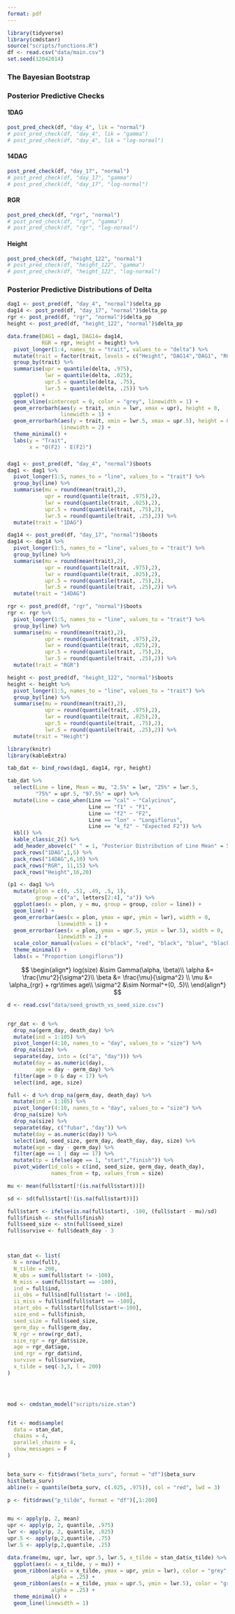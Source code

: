 ```yaml
---
format: pdf
---
```


```r
library(tidyverse)
library(cmdstanr)
source("scripts/functions.R")
df <- read.csv("data/main.csv")
set.seed(12042014)
```

### The Bayesian Bootstrap




\begin{align*}
w &\sim Dirichlet(\alpha)  \\
\mu &= \sum_{i=1}^nw_ix_i \\
\sigma &= \sqrt{\sum_{i=1}^nw_i(x_i-\sum_{i=1}^nw_ix_i)^2}
\end{align*}



### Posterior Predictive Checks

#### 1DAG

```r
post_pred_check(df, "day_4", lik = "normal")
# post_pred_check(df, "day_4", lik = "gamma")
# post_pred_check(df, "day_4", lik = "log-normal")
```

#### 14DAG

```r
post_pred_check(df, "day_17", "normal")
# post_pred_check(df, "day_17", "gamma")
# post_pred_check(df, "day_17", "log-normal")
```

#### RGR

```r
post_pred_check(df, "rgr", "normal")
# post_pred_check(df, "rgr", "gamma")
# post_pred_check(df, "rgr", "log-normal")
```

#### Height

```r
post_pred_check(df, "height_122", "normal")
# post_pred_check(df, "height_122", "gamma")
# post_pred_check(df, "height_122", "log-normal")
```

### Posterior Predictive Distributions of Delta

```r

dag1 <- post_pred(df, "day_4", "normal")$delta_pp
dag14 <- post_pred(df, "day_17", "normal")$delta_pp
rgr <- post_pred(df, "rgr", "normal")$delta_pp
height <- post_pred(df, "height_122", "normal")$delta_pp

data.frame(DAG1 = dag1, DAG14= dag14, 
           RGR = rgr, Height = height) %>% 
  pivot_longer(1:4, names_to = "trait", values_to = "delta") %>% 
  mutate(trait = factor(trait, levels = c("Height", "DAG14","DAG1", "RGR"))) %>% 
  group_by(trait) %>% 
  summarise(upr = quantile(delta, .975),
            lwr = quantile(delta, .025),
            upr.5 = quantile(delta, .75),
            lwr.5 = quantile(delta, .25)) %>% 
  ggplot() +
  geom_vline(xintercept = 0, color = "grey", linewidth = 1) +
  geom_errorbarh(aes(y = trait, xmin = lwr, xmax = upr), height = 0, 
                 linewidth = 1) +
  geom_errorbarh(aes(y = trait, xmin = lwr.5, xmax = upr.5), height = 0, 
                 linewidth = 2) +
  theme_minimal() +
  labs(y = "Trait",
       x = "O(F2) - E(F2)")

```


### 

```r
dag1 <- post_pred(df, "day_4", "normal")$boots
dag1 <- dag1 %>% 
  pivot_longer(1:5, names_to = "line", values_to = "trait") %>% 
  group_by(line) %>% 
  summarise(mu = round(mean(trait),2),
            upr = round(quantile(trait, .975),2),
            lwr = round(quantile(trait, .025),2),
            upr.5 = round(quantile(trait, .75),2),
            lwr.5 = round(quantile(trait, .25),2)) %>% 
  mutate(trait = "1DAG")

dag14 <- post_pred(df, "day_17", "normal")$boots
dag14 <- dag14 %>% 
  pivot_longer(1:5, names_to = "line", values_to = "trait") %>% 
  group_by(line) %>% 
  summarise(mu = round(mean(trait),2),
            upr = round(quantile(trait, .975),2),
            lwr = round(quantile(trait, .025),2),
            upr.5 = round(quantile(trait, .75),2),
            lwr.5 = round(quantile(trait, .25),2)) %>% 
  mutate(trait = "14DAG")

rgr <- post_pred(df, "rgr", "normal")$boots
rgr <- rgr %>% 
  pivot_longer(1:5, names_to = "line", values_to = "trait") %>% 
  group_by(line) %>% 
  summarise(mu = round(mean(trait),2),
            upr = round(quantile(trait, .975),2),
            lwr = round(quantile(trait, .025),2),
            upr.5 = round(quantile(trait, .75),2),
            lwr.5 = round(quantile(trait, .25),2)) %>% 
  mutate(trait = "RGR")

height <- post_pred(df, "height_122", "normal")$boots
height <- height %>% 
  pivot_longer(1:5, names_to = "line", values_to = "trait") %>% 
  group_by(line) %>% 
  summarise(mu = round(mean(trait),2),
            upr = round(quantile(trait, .975),2),
            lwr = round(quantile(trait, .025),2),
            upr.5 = round(quantile(trait, .75),2),
            lwr.5 = round(quantile(trait, .25),2)) %>% 
  mutate(trait = "Height")

library(knitr)
library(kableExtra)

tab_dat <- bind_rows(dag1, dag14, rgr, height)

tab_dat %>% 
  select(Line = line, Mean = mu, "2.5%" = lwr, "25%" = lwr.5,
         "75%" = upr.5, "97.5%" = upr) %>% 
  mutate(Line = case_when(Line == "cal" ~ "Calycinus",
                          Line == "f1" ~ "F1",
                          Line == "f2" ~ "F2",
                          Line == "lon" ~ "Longiflorus",
                          Line == "e_f2" ~ "Expected F2")) %>% 
  kbl() %>% 
  kable_classic_2() %>% 
  add_header_above(c(" " = 1, "Posterior Distribution of Line Mean" = 5)) %>%
  pack_rows("1DAG",1,5) %>%
  pack_rows("14DAG",6,10) %>%
  pack_rows("RGR", 11,15) %>%
  pack_rows("Height",16,20)
```

```r
(p1 <- dag1 %>% 
  mutate(plon = c(0, .51, .49, .5, 1),
         group = c("a", letters[2:4], "a")) %>% 
  ggplot(aes(x = plon, y = mu, group = group, color = line)) +
  geom_line() +
  geom_errorbar(aes(x = plon, ymax = upr, ymin = lwr), width = 0, 
                linewidth = 1) +
  geom_errorbar(aes(x = plon, ymax = upr.5, ymin = lwr.5), width = 0,
                linewidth = 2) +
  scale_color_manual(values = c("black", "red", "black", "blue", "black")) +
  theme_minimal() +
  labs(x = "Proportion Longiflorus"))
```


$$
\begin{align*}
log(size) &\sim Gamma(\alpha, \beta)\\
\alpha &= \frac{\mu^2}{\sigma^2}\\
\beta &= \frac{\mu}{\sigma^2} \\
\mu &= \alpha_{rgr} + rgr\times age\\
\sigma^2 &\sim Normal^+(0, .5)\\
\end{align*}
$$



```r
d <- read.csv("data/seed_growth_vs_seed_size.csv")


rgr_dat <- d %>% 
  drop_na(germ_day, death_day) %>% 
  mutate(ind = 1:105) %>% 
  pivot_longer(4:10, names_to = "day", values_to = "size") %>% 
  drop_na(size) %>% 
  separate(day, into = (c("a", "day"))) %>% 
  mutate(day = as.numeric(day),
         age = day - germ_day) %>% 
  filter(age > 0 & day < 17) %>% 
  select(ind, age, size)

full <- d %>% drop_na(germ_day, death_day) %>%
  mutate(ind = 1:105) %>% 
  pivot_longer(4:10, names_to = "day", values_to = "size") %>% 
  drop_na(size) %>%
  drop_na(size) %>% 
  separate(day, c("fubar", "day")) %>% 
  mutate(day = as.numeric(day)) %>% 
  select(ind, seed_size, germ_day, death_day, day, size) %>% 
  mutate(age = day - germ_day) %>%
  filter(age == 1 | day == 17) %>%
  mutate(tp = ifelse(age == 1, "start","finish")) %>% 
  pivot_wider(id_cols = c(ind, seed_size, germ_day, death_day),
              names_from = tp, values_from = size)

mu <- mean(full$start[!(is.na(full$start))])

sd <- sd(full$start[!(is.na(full$start))])

full$start <- ifelse(is.na(full$start), -100, (full$start - mu)/sd)
full$finish <- stn(full$finish)
full$seed_size <- stn(full$seed_size)
full$survive <- full$death_day - 3



stan_dat <- list(
  N = nrow(full),
  N_tilde = 200,
  N_obs = sum(full$start != -100),
  N_miss = sum(full$start == -100),
  ind = full$ind,
  ii_obs = full$ind[full$start != -100],
  ii_miss = full$ind[full$start == -100],
  start_obs = full$start[full$start!=-100],
  size_end = full$finish,
  seed_size = full$seed_size,
  germ_day = full$germ_day,
  N_rgr = nrow(rgr_dat),
  size_rgr = rgr_dat$size,
  age = rgr_dat$age,
  ind_rgr = rgr_dat$ind,
  survive = full$survive,
  x_tilde = seq(-3,3, l = 200)
)




mod <- cmdstan_model("scripts/size.stan")


fit <- mod$sample(
  data = stan_dat,
  chains = 4,
  parallel_chains = 4,
  show_messages = F
)


beta_surv <- fit$draws("beta_surv", format = "df")$beta_surv
hist(beta_surv)
abline(v = quantile(beta_surv, c(.025, .975)), col = "red", lwd = 3)

p <- fit$draws("p_tilde", format = "df")[,1:200]


mu <- apply(p, 2, mean)
upr <- apply(p, 2, quantile, .975)
lwr <- apply(p, 2, quantile, .025)
upr.5 <- apply(p,2,quantile, .75)
lwr.5 <- apply(p,2,quantile, .25)

data.frame(mu, upr, lwr, upr.5, lwr.5, x_tilde = stan_dat$x_tilde) %>% 
  ggplot(aes(x = x_tilde, y = mu)) +
  geom_ribbon(aes(x = x_tilde, ymax = upr, ymin = lwr), color = "grey",
              alpha = .25) +
  geom_ribbon(aes(x = x_tilde, ymax = upr.5, ymin = lwr.5), color = "grey",
              alpha = .25) +
  theme_minimal() +
  geom_line(linewidth = 1) 





```

